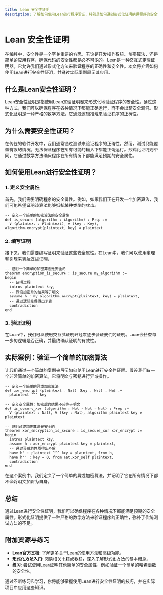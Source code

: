 ```yaml
---
title: Lean 安全性证明
description: 了解如何使用Lean进行程序验证，特别是如何通过形式化证明确保程序的安全性。
---
```


# Lean 安全性证明

在编程中，安全性是一个至关重要的方面。无论是开发操作系统、加密算法，还是简单的应用程序，确保代码的安全性都是必不可少的。Lean是一种交互式定理证明器，它允许我们通过形式化方法来验证程序的正确性和安全性。本文将介绍如何使用Lean进行安全性证明，并通过实际案例展示其应用。

## 什么是Lean安全性证明？

Lean安全性证明是指使用Lean定理证明器来形式化地验证程序的安全性。通过这种方式，我们可以确保程序在各种情况下都能正确运行，而不会出现安全漏洞。形式化证明是一种严格的数学方法，它通过逻辑推理来验证程序的正确性。

## 为什么需要安全性证明？

在传统的软件开发中，我们通常通过测试来验证程序的正确性。然而，测试只能覆盖有限的情况，无法保证程序在所有可能的输入下都能正确运行。形式化证明则不同，它通过数学方法确保程序在所有情况下都能满足预期的安全属性。

## 如何使用Lean进行安全性证明？

### 1. 定义安全属性

首先，我们需要明确程序的安全属性。例如，如果我们正在开发一个加密算法，我们可能希望证明该算法能够抵抗某种类型的攻击。

```lean
-- 定义一个简单的加密算法的安全属性
def is_secure (algorithm : Algorithm) : Prop :=
  ∀ (plaintext : Plaintext), ∀ (key : Key), algorithm.encrypt(plaintext, key) ≠ plaintext
```

### 2. 编写证明

接下来，我们需要编写证明来验证这些安全属性。在Lean中，我们可以使用定理和引理来表达这些证明。

```lean
-- 证明一个简单的加密算法是安全的
theorem encryption_is_secure : is_secure my_algorithm :=
begin
  -- 证明过程
  intros plaintext key,
  -- 假设加密后的结果等于明文
  assume h : my_algorithm.encrypt(plaintext, key) = plaintext,
  -- 通过逻辑推理得出矛盾
  contradiction
end
```

### 3. 验证证明

在Lean中，我们可以使用交互式证明环境来逐步验证我们的证明。Lean会检查每一步的逻辑是否正确，并最终确认证明的有效性。

## 实际案例：验证一个简单的加密算法

让我们通过一个简单的案例来展示如何使用Lean进行安全性证明。假设我们有一个非常简单的加密算法，它将明文与密钥进行异或操作。

```lean
-- 定义一个简单的异或加密算法
def xor_encrypt (plaintext : Nat) (key : Nat) : Nat :=
  plaintext ^^^ key

-- 定义安全属性：加密后的结果不应等于明文
def is_secure_xor (algorithm : Nat → Nat → Nat) : Prop :=
  ∀ (plaintext : Nat), ∀ (key : Nat), algorithm plaintext key ≠ plaintext

-- 证明异或加密算法是安全的
theorem xor_encryption_is_secure : is_secure_xor xor_encrypt :=
begin
  intros plaintext key,
  assume h : xor_encrypt plaintext key = plaintext,
  -- 通过异或的性质得出矛盾
  have h' : plaintext ^^^ key = plaintext, from h,
  have h'' : key = 0, from nat.xor_self plaintext,
  contradiction
end
```

在这个案例中，我们定义了一个简单的异或加密算法，并证明了它在所有情况下都不会将明文加密为自身。

## 总结

通过Lean进行安全性证明，我们可以确保程序在各种情况下都能满足预期的安全属性。形式化证明提供了一种严格的数学方法来验证程序的正确性，弥补了传统测试方法的不足。

## 附加资源与练习

- **Lean官方文档**: 了解更多关于Lean的使用方法和高级功能。
- **形式化方法入门**: 阅读相关书籍或教程，深入了解形式化方法的基本概念。
- **练习**: 尝试使用Lean证明其他简单的安全属性，例如验证一个简单的哈希函数的安全性。

通过不断练习和学习，你将能够掌握使用Lean进行安全性证明的技巧，并在实际项目中应用这些知识。